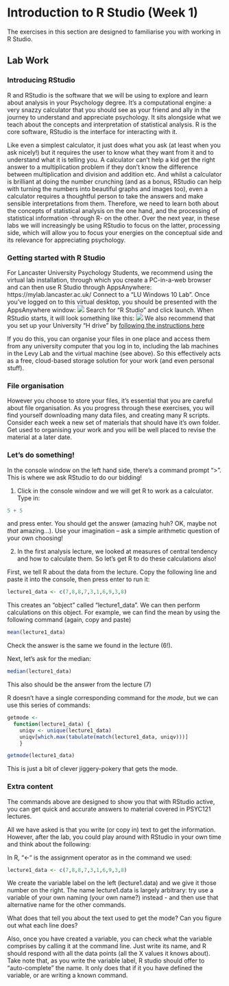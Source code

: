 # Introduction to R Studio (Week 1)

The exercises in this section are designed to familiarise you with working in R Studio.

## Lab Work

### Introducing RStudio

R and RStudio is the software that we will be using to explore and learn about analysis in your Psychology degree. It’s a computational engine: a very snazzy calculator that you should see as your friend and ally in the journey to understand and appreciate psychology. It sits alongside what we teach about the concepts and interpretation of statistical analysis. R is the core software, RStudio is the interface for interacting with it.

Like even a simplest calculator, it just does what you ask (at least when you ask nicely!) but it requires the user to know what they want from it and to understand what it is telling you. A calculator can’t help a kid get the right answer to a multiplication problem if they don’t know the difference between multiplication and division and addition etc. And whilst a calculator is brilliant at doing the number crunching (and as a bonus, RStudio can help with turning the numbers into beautiful graphs and images too), even a calculator requires a thoughtful person to take the answers and make sensible interpretations from them. Therefore, we need to learn both about the concepts of statistical analysis on the one hand, and the processing of statistical information -through R- on the other. Over the next year, in these labs we will increasingly be using RStudio to focus on the latter, processing side, which will allow you to focus your energies on the conceptual side and its relevance for appreciating psychology.

### Getting started with R Studio {#getting_started}

For Lancaster University Psychology Students, we recommend using the virtual lab installation, through which you create a PC-in-a-web browser and can then use R Studio through AppsAnywhere: https://mylab.lancaster.ac.uk/ Connect to a "LU Windows 10 Lab". Once you've logged on to this virtual desktop, you should be presented with the AppsAnywhere window:
![](files/Week_1/AppsAnywhere.png)
Search for "R Studio" and click launch. When RStudio starts, it will look something like this:
![](files/Week_1/RStudio.png)
We also recommend that you set up your University "H drive" by [following the instructions here](https://answers.lancaster.ac.uk/display/ISS/Personal+filestore+%28H+drive%29+help)

If you do this, you can organise your files in one place and access them from any university computer that you log in to, including the lab machines in the Levy Lab and the virtual machine (see above). So this effectively acts as a free, cloud-based storage solution for your work (and even personal stuff). 

### File organisation

However you choose to store your files, it's essential that you are careful about file organisation. As you progress through these exercises, you will find yourself downloading many data files, and creating many R scripts. Consider each week a new set of materials that should have it's own folder. Get used to organising your work and you will be well placed to revise the material at a later date.


### Let's do something!

In the console window on the left hand side, there’s a command prompt ">". This is where we ask RStudio to do our bidding! 

1. Click in the console window and we will get R to work as a calculator. Type in:

```r
5 + 5
```

and press enter. You should get the answer (amazing huh? OK, maybe not *that* amazing...). Use your imagination – ask a simple arithmetic question of your own choosing!

2. In the first analysis lecture, we looked at measures of central tendency and how to calculate them. So let’s get R to do these calculations also!

First, we tell R about the data from the lecture. Copy the following line and paste it into the console, then press enter to run it:

```r
lecture1_data <- c(7,8,8,7,3,1,6,9,3,8)
```

This creates an "object" called "lecture1_data". We can then perform calculations on this object. For example, we can find the mean by using the following command (again, copy and paste)

```r
mean(lecture1_data)
```

Check the answer is the same we found in the lecture (6!).

Next, let’s ask for the median:

```r
median(lecture1_data)
```

This also should be the answer from the lecture (7)

R doesn’t have a single corresponding command for the *mode*, but we can use this series of commands:

```r
getmode <- 
  function(lecture1_data) {
    uniqv <- unique(lecture1_data)
    uniqv[which.max(tabulate(match(lecture1_data, uniqv)))]
    }

getmode(lecture1_data)
```

This is just a bit of clever jiggery-pokery that gets the mode.

### Extra content

The commands above are designed to show you that with RStudio active, you can get quick and accurate answers to material covered in PSYC121 lectures.

All we have asked is that you write (or copy in) text to get the information. However, after the lab, you could play around with RStudio in your own time and think about the following:

In R, “<-“ is the assignment operator as in the command we used:

```r
lecture1_data <- c(7,8,8,7,3,1,6,9,3,8)
```

We create the variable label on the left (lecture1.data) and we give it those number on the right. The name lecture1.data is largely arbitrary: try use a variable of your own naming (your own name?) instead - and then use that alternative name for the other commands. 

What does that tell you about the text used to get the mode? Can you figure out what each line does?

Also, once you have created a variable, you can check what the variable comprises by calling it at the command line. Just write its name, and R should respond with all the data points (all the X values it knows about). Take note that, as you write the variable label, R studio should offer to “auto-complete” the name. It only does that if it you have defined the variable, or are writing a known command.

